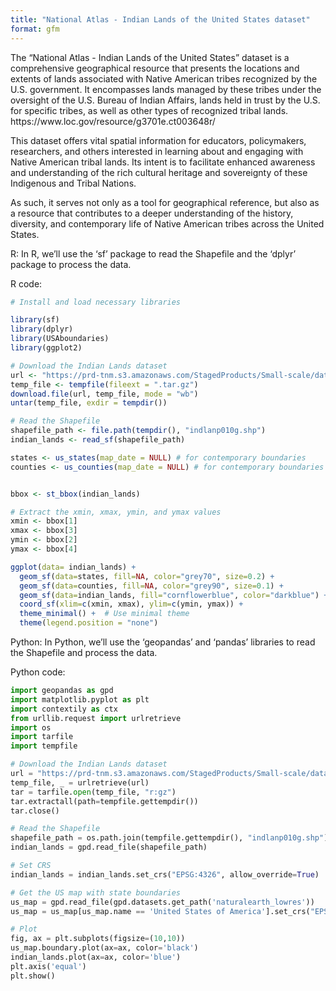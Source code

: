 ```yaml
---
title: "National Atlas - Indian Lands of the United States dataset"
format: gfm
---
```


The "National Atlas - Indian Lands of the United States" dataset is a comprehensive geographical resource that presents the locations and extents of lands associated with Native American tribes recognized by the U.S. government. It encompasses lands managed by these tribes under the oversight of the U.S. Bureau of Indian Affairs, lands held in trust by the U.S. for specific tribes, as well as other types of recognized tribal lands. https://www.loc.gov/resource/g3701e.ct003648r/

This dataset offers vital spatial information for educators, policymakers, researchers, and others interested in learning about and engaging with Native American tribal lands. Its intent is to facilitate enhanced awareness and understanding of the rich cultural heritage and sovereignty of these Indigenous and Tribal Nations.

As such, it serves not only as a tool for geographical reference, but also as a resource that contributes to a deeper understanding of the history, diversity, and contemporary life of Native American tribes across the United States.



R:
In R, we'll use the 'sf' package to read the Shapefile and the 'dplyr' package to process the data.

R code:

```r
# Install and load necessary libraries

library(sf)
library(dplyr)
library(USAboundaries)
library(ggplot2)

# Download the Indian Lands dataset
url <- "https://prd-tnm.s3.amazonaws.com/StagedProducts/Small-scale/data/Boundaries/indlanp010g.shp_nt00968.tar.gz"
temp_file <- tempfile(fileext = ".tar.gz")
download.file(url, temp_file, mode = "wb")
untar(temp_file, exdir = tempdir())

# Read the Shapefile
shapefile_path <- file.path(tempdir(), "indlanp010g.shp")
indian_lands <- read_sf(shapefile_path)

states <- us_states(map_date = NULL) # for contemporary boundaries
counties <- us_counties(map_date = NULL) # for contemporary boundaries


bbox <- st_bbox(indian_lands)

# Extract the xmin, xmax, ymin, and ymax values
xmin <- bbox[1]
xmax <- bbox[3]
ymin <- bbox[2]
ymax <- bbox[4]

ggplot(data= indian_lands) + 
  geom_sf(data=states, fill=NA, color="grey70", size=0.2) +
  geom_sf(data=counties, fill=NA, color="grey90", size=0.1) +
  geom_sf(data=indian_lands, fill="cornflowerblue", color="darkblue") +
  coord_sf(xlim=c(xmin, xmax), ylim=c(ymin, ymax)) + 
  theme_minimal() +  # Use minimal theme
  theme(legend.position = "none") 


```


Python:
In Python, we'll use the 'geopandas' and 'pandas' libraries to read the Shapefile and process the data.

Python code:

```python
import geopandas as gpd
import matplotlib.pyplot as plt
import contextily as ctx
from urllib.request import urlretrieve
import os
import tarfile
import tempfile

# Download the Indian Lands dataset
url = "https://prd-tnm.s3.amazonaws.com/StagedProducts/Small-scale/data/Boundaries/indlanp010g.shp_nt00968.tar.gz"
temp_file, _ = urlretrieve(url)
tar = tarfile.open(temp_file, "r:gz")
tar.extractall(path=tempfile.gettempdir())
tar.close()

# Read the Shapefile
shapefile_path = os.path.join(tempfile.gettempdir(), "indlanp010g.shp")
indian_lands = gpd.read_file(shapefile_path)

# Set CRS
indian_lands = indian_lands.set_crs("EPSG:4326", allow_override=True)

# Get the US map with state boundaries
us_map = gpd.read_file(gpd.datasets.get_path('naturalearth_lowres'))
us_map = us_map[us_map.name == 'United States of America'].set_crs("EPSG:4326")

# Plot
fig, ax = plt.subplots(figsize=(10,10))
us_map.boundary.plot(ax=ax, color='black')
indian_lands.plot(ax=ax, color='blue')
plt.axis('equal')
plt.show()
```



